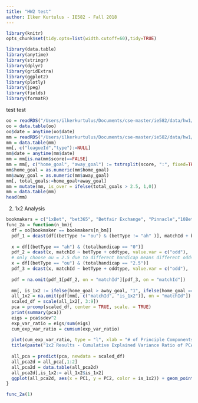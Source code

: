 ```yaml
---
title: "HW2 test"
author: Ilker Kurtulus - IE582 - Fall 2018
---
```

```r
library(knitr)
opts_chunk$set(tidy.opts=list(width.cutoff=60),tidy=TRUE)
```
```r
library(data.table)
library(anytime)
library(stringr)
library(dplyr)
library(gridExtra)
library(ggplot2)
library(plotly)
library(jpeg)
library(fields)
library(formatR)
```


test test 

```r

oo = readRDS("/Users/ilkerkurtulus/Documents/cse-master/ie582/data/hw1/df9b1196-e3cf-4cc7-9159-f236fe738215_odd_details.rds")
oo = data.table(oo)
oo$date = anytime(oo$date)
mm = readRDS("/Users/ilkerkurtulus/Documents/cse-master/ie582/data/hw1/df9b1196-e3cf-4cc7-9159-f236fe738215_matches.rds")
mm = data.table(mm)
mm[, c("leagueId","type"):=NULL]
mm$date = anytime(mm$date)
mm = mm[is.na(mm$score)==FALSE]
mm = mm[, c("home_goal", "away_goal") := tstrsplit(score, ":", fixed=TRUE)]
mm$home_goal = as.numeric(mm$home_goal)
mm$away_goal = as.numeric(mm$away_goal)
mm[, total_goals:=home_goal+away_goal]
mm = mutate(mm, is_over = ifelse(total_goals > 2.5, 1,0))
mm = data.table(mm)
head(mm)
```

2. 1x2 Analysis

```r
bookmakers = c("1xBet", "bet365", "Betfair Exchange", "Pinnacle","10Bet")
func_2a = function(n_bm){
  df = oo[bookmaker == bookmakers[n_bm]]
  pdf_1 = dcast(df[(betType != "ou") & (betType != "ah" )], matchId + bookmaker ~ betType + oddtype, value.var = c("odd"),  fun.aggregate = mean)
  
  x = df[(betType == "ah") & (totalhandicap == "0")]
  pdf_2 = dcast(x, matchId ~ betType + oddtype, value.var = c("odd"),  fun.aggregate = mean)
  # only choose ou = 2.5 due to different handicap means different odds, so its not useful to mix different handicaps
  x = df[(betType == "ou") & (totalhandicap == "2.5")]
  pdf_3 = dcast(x, matchId ~ betType + oddtype, value.var = c("odd"),  fun.aggregate = mean)
  
  pdf = na.omit(pdf_1[pdf_2, on = "matchId"][pdf_3, on = "matchId"])
  
  mm[, is_1x2 := ifelse(home_goal > away_goal, "1", ifelse(home_goal == away_goal, "x","2"))]
  all_1x2 = na.omit(pdf[mm[, c("matchId", "is_1x2")], on = "matchId"])
  scaled_df = scale(all_1x2[, 3:9])
  pca = prcomp(scaled_df, center = TRUE, scale. = TRUE)
  print(summary(pca))
  eigs = pca$sdev^2
  exp_var_ratio = eigs/sum(eigs)
  cum_exp_var_ratio = cumsum(exp_var_ratio)
  
  plot(cum_exp_var_ratio, type = "l", xlab = "# of Principle Components", ylab = "Cumulative Explained Variance")
  title(paste("1x2 Results - Cumulative Explained Variance Ratio of PCA for " , bookmakers[n_bm], sep = ""))
  
  all_pca = predict(pca, newdata = scaled_df)
  all_pca2d = all_pca[,1:2]
  all_pca2d = data.table(all_pca2d)
  all_pca2d[,is_1x2:= all_1x2$is_1x2]
  ggplot(all_pca2d, aes(x = PC1, y = PC2, color = is_1x2)) + geom_point() +   ggtitle(paste("Transformed Data with p = 2 PCA and is_1x2 results",bookmakers[n_bm], sep = " "))
}
```


```r
func_2a(1)
```